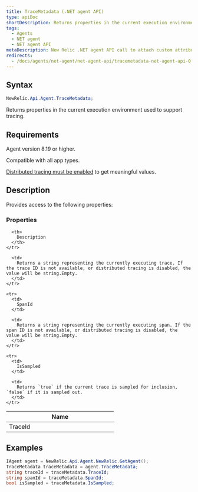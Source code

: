 ```yaml
---
title: TraceMetadata (.NET agent API)
type: apiDoc
shortDescription: Returns properties in the current execution environment used to support tracing.
tags:
  - Agents
  - NET agent
  - NET agent API
metaDescription: New Relic .NET agent API call to attach custom attributes to your transaction data.
redirects:
  - /docs/agents/net-agent/net-agent-api/tracemetadata-net-agent-api-0
---
```


## Syntax

```cs
NewRelic.Api.Agent.TraceMetadata;
```

Returns properties in the current execution environment used to support tracing.

## Requirements

Agent version 8.19 or higher.

Compatible with all app types.

[Distributed tracing must be enabled](/docs/agents/net-agent/configuration/net-agent-configuration#distributed_tracing) to get meaningful values.

## Description

Provides access to the following properties:

### Properties

<table>
  <thead>
    <tr>
      <th width="25%">
        Name
      </th>

      <th>
        Description
      </th>
    </tr>
  </thead>

  <tbody>
    <tr>
      <td>
        TraceId
      </td>

      <td>
        Returns a string representing the currently executing trace. If the trace ID is not available, or distributed tracing is disabled, the value will be string.Empty.
      </td>
    </tr>

    <tr>
      <td>
        SpanId
      </td>

      <td>
        Returns a string representing the currently executing span. If the span ID is not available, or distributed tracing is disabled, the value will be string.Empty.
      </td>
    </tr>

    <tr>
      <td>
        IsSampled
      </td>

      <td>
        Returns `true` if the current trace is sampled for inclusion, `false` if it is sampled out.
      </td>
    </tr>
  </tbody>
</table>

## Examples

```cs
IAgent agent = NewRelic.Api.Agent.NewRelic.GetAgent();
TraceMetadata traceMetadata = agent.TraceMetadata;
string traceId = traceMetadata.TraceId;
string spanId = traceMetadata.SpanId;
bool isSampled = traceMetadata.IsSampled;
```
